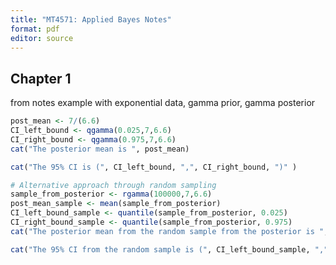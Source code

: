 ```yaml
---
title: "MT4571: Applied Bayes Notes"
format: pdf
editor: source
---
```


## Chapter 1

from notes example with exponential data, gamma prior, gamma posterior
```r
post_mean <- 7/(6.6)
CI_left_bound <- qgamma(0.025,7,6.6)
CI_right_bound <- qgamma(0.975,7,6.6)
cat("The posterior mean is ", post_mean)
```
```r
cat("The 95% CI is (", CI_left_bound, ",", CI_right_bound, ")" )
```

```r
# Alternative approach through random sampling
sample_from_posterior <- rgamma(100000,7,6.6)
post_mean_sample <- mean(sample_from_posterior)
CI_left_bound_sample <- quantile(sample_from_posterior, 0.025)
CI_right_bound_sample <- quantile(sample_from_posterior, 0.975)
cat("The posterior mean from the random sample from the posterior is ", post_mean_sample)
```

```r
cat("The 95% CI from the random sample is (", CI_left_bound_sample, ",", CI_right_bound_sample, ")" )
```






